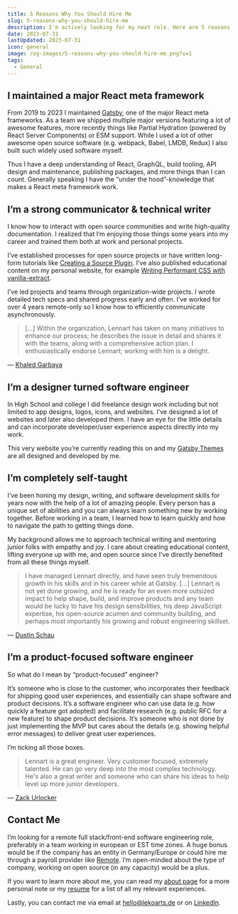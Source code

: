 ```yaml
---
title: 5 Reasons Why You Should Hire Me
slug: 5-reasons-why-you-should-hire-me
description: I'm actively looking for my next role. Here are 5 reasons why you should hire me!
date: 2023-07-31
lastUpdated: 2023-07-31
icon: general
image: /og-images/5-reasons-why-you-should-hire-me.png?v=1
tags:
  - General
---
```


## I maintained a major React meta framework

From 2019 to 2023 I maintained [Gatsby](https://github.com/gatsbyjs/gatsby), one of the major React meta frameworks. As a team we shipped multiple major versions featuring a lot of awesome features, more recently things like Partial Hydration (powered by React Server Components) or ESM support. While I used a lot of other awesome open source software (e.g. webpack, Babel, LMDB, Redux) I also built such widely used software myself.

Thus I have a deep understanding of React, GraphQL, build tooling, API design and maintenance, publishing packages, and more things than I can count. Generally speaking I have the “under the hood”-knowledge that makes a React meta framework work.

## I’m a strong communicator & technical writer

I know how to interact with open source communities and write high-quality documentation. I realized that I’m enjoying those things some years into my career and trained them both at work and personal projects.

I’ve established processes for open source projects or have written long-form tutorials like [Creating a Source Plugin](https://www.gatsbyjs.com/docs/tutorial/creating-a-source-plugin/). I’ve also published educational content on my personal website, for example [Writing Performant CSS with vanilla-extract](/javascript/writing-performant-css-with-vanilla-extract).

I’ve led projects and teams through organization-wide projects. I wrote detailed tech specs and shared progress early and often. I’ve worked for over 4 years remote-only so I know how to efficiently communicate asynchronously.

> [...] Within the organization, Lennart has taken on many initiatives to enhance our process; he describes the issue in detail and shares it with the teams, along with a comprehensive action plan. I enthusiastically endorse Lennart; working with him is a delight.

— [Khaled Garbaya](https://www.linkedin.com/in/kgarbaya/)

## I’m a designer turned software engineer

In High School and college I did freelance design work including but not limited to app designs, logos, icons, and websites. I’ve designed a lot of websites and later also developed them. I have an eye for the little details and can incorporate developer/user experience aspects directly into my work.

This very website you’re currently reading this on and my [Gatsby Themes](https://themes.lekoarts.de/) are all designed and developed by me.

## I’m completely self-taught

I’ve been honing my design, writing, and software development skills for years now with the help of a lot of amazing people. Every person has a unique set of abilities and you can always learn something new by working together. Before working in a team, I learned how to learn quickly and how to navigate the path to getting things done.

My background allows me to approach technical writing and mentoring junior folks with empathy and joy. I care about creating educational content, lifting everyone up with me, and open source since I’ve directly benefited from all these things myself.

> I have managed Lennart directly, and have seen truly tremendous growth in his skills and in his career while at Gatsby. [...] Lennart is not yet done growing, and he is ready for an even more outsized impact to help shape, build, and improve products and any team would be lucky to have his design sensibilities, his deep JavaScript expertise, his open-source acumen and community building, and perhaps most importantly his growing and robust engineering skillset.

— [Dustin Schau](https://www.linkedin.com/in/dschau/)

## I’m a product-focused software engineer

So what do I mean by “product-focused” engineer?

It’s someone who is close to the customer, who incorporates their feedback for shipping good user experiences, and essentially can shape software and product decisions. It’s a software engineer who can use data (e.g. how quickly a feature got adopted) and facilitate research (e.g. public RFC for a new feature) to shape product decisions. It’s someone who is not done by just implementing the MVP but cares about the details (e.g. showing helpful error messages) to deliver great user experiences.

I’m ticking all those boxes.

> Lennart is a great engineer. Very customer focused, extremely talented. He can go very deep into the most complex technology. He's also a great writer and someone who can share his ideas to help level up more junior developers.

— [Zack Urlocker](https://www.linkedin.com/in/zurlocker/)

## Contact Me

I’m looking for a remote full stack/front-end software engineering role, preferably in a team working in european or EST time zones. A huge bonus would be if the company has an entity in Germany/Europe or could hire me through a payroll provider like [Remote](https://remote.com/). I’m open-minded about the type of company, working on open source (in any capacity) would be a plus.

If you want to learn more about me, you can read my [about page](/about) for a more personal note or my [resume](/resume) for a list of all my relevant experiences.

Lastly, you can contact me via email at hello@lekoarts.de or on [LinkedIn](https://www.linkedin.com/in/lennart-joergens/).
